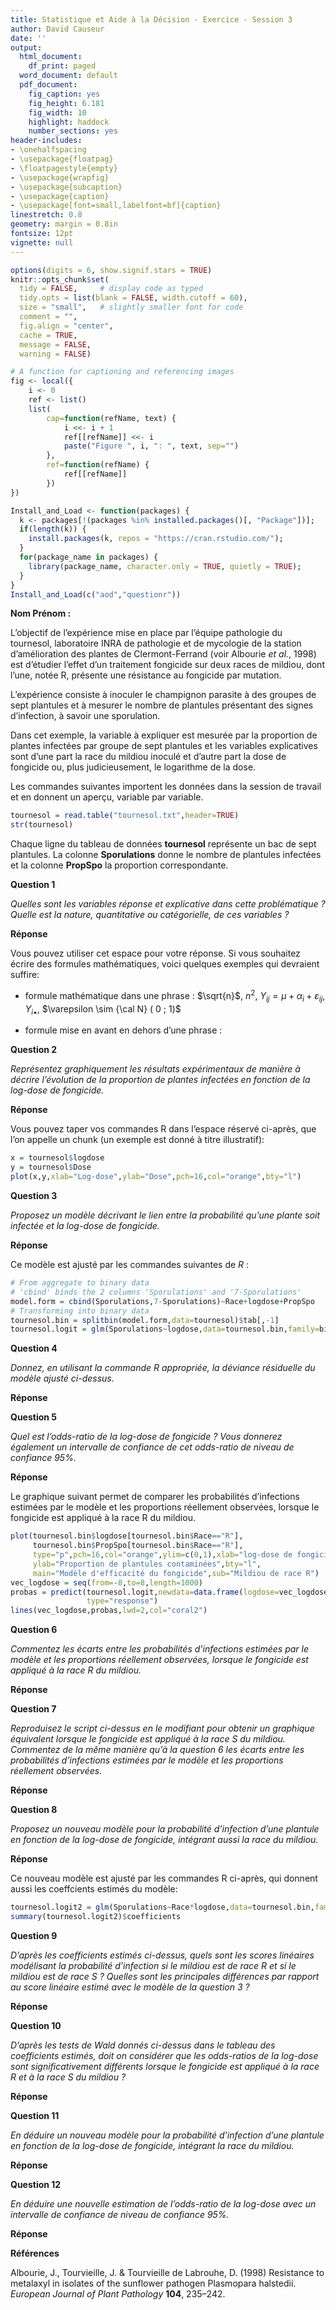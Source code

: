 ```yaml
---
title: Statistique et Aide à la Décision - Exercice - Session 3
author: David Causeur
date: ''
output:
  html_document:
    df_print: paged
  word_document: default
  pdf_document:
    fig_caption: yes
    fig_height: 6.181
    fig_width: 10
    highlight: haddock
    number_sections: yes
header-includes:
- \onehalfspacing
- \usepackage{floatpag}
- \floatpagestyle{empty}
- \usepackage{wrapfig}
- \usepackage{subcaption}
- \usepackage{caption}
- \usepackage[font=small,labelfont=bf]{caption}
linestretch: 0.8
geometry: margin = 0.8in
fontsize: 12pt
vignette: null
---
```


```r
options(digits = 6, show.signif.stars = TRUE)
knitr::opts_chunk$set(
  tidy = FALSE,     # display code as typed
  tidy.opts = list(blank = FALSE, width.cutoff = 60),
  size = "small",   # slightly smaller font for code
  comment = "",
  fig.align = "center",
  cache = TRUE,
  message = FALSE,
  warning = FALSE)
```

```r
# A function for captioning and referencing images
fig <- local({
    i <- 0
    ref <- list()
    list(
        cap=function(refName, text) {
            i <<- i + 1
            ref[[refName]] <<- i
            paste("Figure ", i, ": ", text, sep="")
        },
        ref=function(refName) {
            ref[[refName]]
        })
})
``` 

```r
Install_and_Load <- function(packages) {
  k <- packages[!(packages %in% installed.packages()[, "Package"])];
  if(length(k)) {
    install.packages(k, repos = "https://cran.rstudio.com/");
  }
  for(package_name in packages) {
    library(package_name, character.only = TRUE, quietly = TRUE);
  }
}
Install_and_Load(c("aod","questionr"))
```

  **Nom Prénom :**

L'objectif de l'expérience mise en place par l'équipe pathologie du tournesol, laboratoire INRA de pathologie et de mycologie de la station d'amélioration des
plantes de Clermont-Ferrand (voir Albourie *et al.*, 1998) est d'étudier
l'effet d'un traitement fongicide sur deux races de mildiou, dont l'une, notée R, présente une résistance au fongicide par mutation.
   
L'expérience consiste à inoculer le champignon parasite à des groupes de sept plantules et à mesurer le nombre de plantules présentant des signes d'infection, à savoir une sporulation.

Dans cet exemple, la variable à expliquer est mesurée par la proportion de plantes infectées par groupe de sept plantules et les variables explicatives sont d'une part la race du mildiou inoculé et d'autre part la dose de fongicide ou, plus judicieusement, le logarithme de la dose.   

Les commandes suivantes importent les données dans la session de travail et en donnent un aperçu, variable par variable.

```r
tournesol = read.table("tournesol.txt",header=TRUE)
str(tournesol)
```

Chaque ligne du tableau de données **tournesol** représente un bac de sept plantules. La colonne **Sporulations** donne le nombre de plantules infectées et la colonne **PropSpo** la proportion correspondante. 

**Question 1**

*Quelles sont les variables réponse et explicative dans cette problématique ? Quelle est la nature, quantitative ou catégorielle, de ces variables ?*

**Réponse**

Vous pouvez utiliser cet espace pour votre réponse. 
Si vous souhaitez écrire des formules mathématiques, voici quelques exemples qui devraient suffire:

* formule mathématique dans une phrase : $\sqrt{n}$, $n^{2}$, $Y_{ij}=\mu+\alpha_{i}+\varepsilon_{ij}$, $Y_{i\bullet}$, $\varepsilon \sim {\cal N} ( 0 ; 1)$ 

* formule mise en avant en dehors d'une phrase :
\begin{eqnarray*}
\text{log} \frac{\pi(x)}{1-\pi(x)} & = & \beta_{0} + \beta_{1} x , \\
\text{log} \frac{\pi_{i}(x)}{1-\pi_{i}(x)} & = & \mu + \alpha_{i} + \beta_{1} x .
\end{eqnarray*}

**Question 2**

*Représentez graphiquement les résultats expérimentaux de manière à décrire l'évolution de la proportion de plantes infectées en fonction de la log-dose de fongicide.*

**Réponse**

Vous pouvez taper vos commandes R dans l'espace réservé ci-après, que l'on appelle un chunk (un exemple est donné à titre illustratif):
```r
x = tournesol$logdose
y = tournesol$Dose
plot(x,y,xlab="Log-dose",ylab="Dose",pch=16,col="orange",bty="l")
```

**Question 3**

*Proposez un modèle décrivant le lien entre la probabilité qu'une plante soit infectée et la log-dose de fongicide.*

**Réponse**

Ce modèle est ajusté par les commandes suivantes de *R* :
```r
# From aggregate to binary data 
# 'cbind' binds the 2 columns 'Sporulations' and '7-Sporulations' 
model.form = cbind(Sporulations,7-Sporulations)~Race+logdose+PropSpo
# Transforming into binary data
tournesol.bin = splitbin(model.form,data=tournesol)$tab[,-1]
tournesol.logit = glm(Sporulations~logdose,data=tournesol.bin,family=binomial)
```

**Question 4**

*Donnez, en utilisant la commande R appropriée, la déviance résiduelle du modèle ajusté ci-dessus.*

**Réponse**

**Question 5**

*Quel est l'odds-ratio de la log-dose de fongicide ? Vous donnerez également un intervalle de confiance de cet odds-ratio de niveau de confiance 95\%.*

**Réponse**

Le graphique suivant permet de comparer les probabilités d'infections estimées par le modèle et les proportions réellement observées, lorsque le fongicide est appliqué à la race R du mildiou. 

```r
plot(tournesol.bin$logdose[tournesol.bin$Race=="R"],
     tournesol.bin$PropSpo[tournesol.bin$Race=="R"],
     type="p",pch=16,col="orange",ylim=c(0,1),xlab="log-dose de fongicide",
     ylab="Proportion de plantules contaminées",bty="l",
     main="Modèle d'efficacité du fongicide",sub="Mildiou de race R")
vec_logdose = seq(from=-8,to=8,length=1000)
probas = predict(tournesol.logit,newdata=data.frame(logdose=vec_logdose),
                 type="response")
lines(vec_logdose,probas,lwd=2,col="coral2")
```

**Question 6**

*Commentez les écarts entre les probabilités d'infections estimées par le modèle et les proportions réellement observées, lorsque le fongicide est appliqué à la race R du mildiou.*

**Réponse**

**Question 7**

*Reproduisez le script ci-dessus en le modifiant pour obtenir un graphique équivalent lorsque le fongicide est appliqué à la race S du mildiou. Commentez de la même manière qu'à la question 6 les écarts entre les probabilités d'infections estimées par le modèle et les proportions réellement observées.*

**Réponse**

**Question 8**

*Proposez un nouveau modèle pour la probabilité d'infection d'une plantule en fonction de la log-dose de fongicide, intégrant aussi la race du mildiou.*

**Réponse**

Ce nouveau modèle est ajusté par les commandes R ci-après, qui donnent aussi les coeffcients estimés du modèle:
```r
tournesol.logit2 = glm(Sporulations~Race*logdose,data=tournesol.bin,family=binomial)
summary(tournesol.logit2)$coefficients
```

**Question 9**

*D'après les coefficients estimés ci-dessus, quels sont les scores linéaires modélisant la probabilité d'infection si le mildiou est de race R et si le mildiou est de race S ? Quelles sont les principales différences par rapport au score linéaire estimé avec le modèle de la question 3 ?*

**Réponse**
   
**Question 10**

*D'après les tests de Wald donnés ci-dessus dans le tableau des coefficients estimés, doit on considérer que les odds-ratios de la log-dose sont significativement différents lorsque le fongicide est appliqué à la race R et à la race S du mildiou ?*

**Réponse**
   
**Question 11**

*En déduire un nouveau modèle pour la probabilité d'infection d'une plantule en fonction de la log-dose de fongicide, intégrant la race du mildiou.*

**Réponse**

**Question 12**

*En déduire une nouvelle estimation de l'odds-ratio de la log-dose avec un intervalle de confiance de niveau de confiance 95\%.*

**Réponse**

**Références**

Albourie, J., Tourvieille, J. \& Tourvieille de Labrouhe, D. (1998) Resistance to metalaxyl in isolates of the sunflower pathogen Plasmopara halstedii. *European Journal of Plant Pathology* **104**, 235–242.
